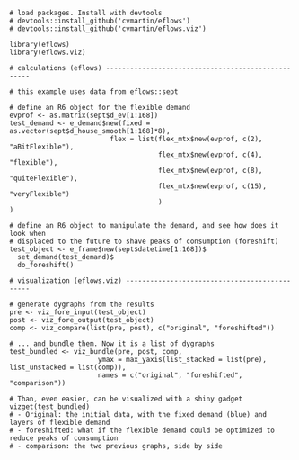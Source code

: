 ```
# load packages. Install with devtools
# devtools::install_github('cvmartin/eflows')
# devtools::install_github('cvmartin/eflows.viz')

library(eflows)
library(eflows.viz)

# calculations (eflows) ---------------------------------------------------

# this example uses data from eflows::sept

# define an R6 object for the flexible demand
evprof <- as.matrix(sept$d_ev[1:168])
test_demand <- e_demand$new(fixed = as.vector(sept$d_house_smooth[1:168]*8),
                         flex = list(flex_mtx$new(evprof, c(2), "aBitFlexible"),
                                     flex_mtx$new(evprof, c(4), "flexible"),
                                     flex_mtx$new(evprof, c(8), "quiteFlexible"),
                                     flex_mtx$new(evprof, c(15), "veryFlexible")
                                     )
)

# define an R6 object to manipulate the demand, and see how does it look when
# displaced to the future to shave peaks of consumption (foreshift)
test_object <- e_frame$new(sept$datetime[1:168])$
  set_demand(test_demand)$
  do_foreshift()

# visualization (eflows.viz) ----------------------------------------------

# generate dygraphs from the results
pre <- viz_fore_input(test_object)
post <- viz_fore_output(test_object)
comp <- viz_compare(list(pre, post), c("original", "foreshifted"))

# ... and bundle them. Now it is a list of dygraphs
test_bundled <- viz_bundle(pre, post, comp,
                      ymax = max_yaxis(list_stacked = list(pre), list_unstacked = list(comp)),
                      names = c("original", "foreshifted", "comparison"))

# Than, even easier, can be visualized with a shiny gadget
vizget(test_bundled)
# - Original: the initial data, with the fixed demand (blue) and layers of flexible demand
# - foreshifted: what if the flexible demand could be optimized to reduce peaks of consumption
# - comparison: the two previous graphs, side by side
```